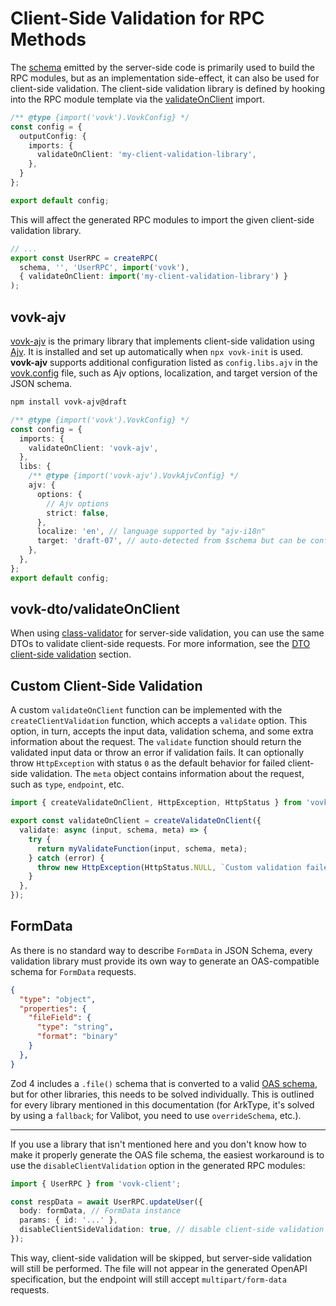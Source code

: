 
# Client-Side Validation for RPC Methods

The [schema](/schema) emitted by the server-side code is primarily used to build the RPC modules, but as an implementation side-effect, it can also be used for client-side validation. The client-side validation library is defined by hooking into the RPC module template via the [validateOnClient](/imports#validateonclient) import.

```ts filename="vovk.config.mjs"
/** @type {import('vovk').VovkConfig} */
const config = {
  outputConfig: {
    imports: {
      validateOnClient: 'my-client-validation-library',
    },
  }
};

export default config;
```

This will affect the generated RPC modules to import the given client-side validation library.

```ts filename="./node_modules/.vovk-client/index.mjs"
// ...
export const UserRPC = createRPC(
  schema, '', 'UserRPC', import('vovk'),
  { validateOnClient: import('my-client-validation-library') }
);
```

## vovk-ajv

[vovk-ajv](https://www.npmjs.com/package/vovk-ajv) is the primary library that implements client-side validation using [Ajv](https://www.npmjs.com/package/ajv). It is installed and set up automatically when `npx vovk-init` is used. **vovk-ajv** supports additional configuration listed as `config.libs.ajv` in the [vovk.config](/config) file, such as Ajv options, localization, and target version of the JSON schema.

```bash npm2yarn
npm install vovk-ajv@draft
```

```ts filename="vovk.config.mjs"
/** @type {import('vovk').VovkConfig} */
const config = {
  imports: {
    validateOnClient: 'vovk-ajv',
  },
  libs: {
    /** @type {import('vovk-ajv').VovkAjvConfig} */
    ajv: {
      options: {
        // Ajv options
        strict: false,
      },
      localize: 'en', // language supported by "ajv-i18n"
      target: 'draft-07', // auto-detected from $schema but can be configured
    },
  },
};
export default config;
```

## vovk-dto/validateOnClient

When using [class-validator](/validation/dto) for server-side validation, you can use the same DTOs to validate client-side requests. For more information, see the [DTO client-side validation](/validation/dto#validateonclient) section.

## Custom Client-Side Validation

A custom `validateOnClient` function can be implemented with the `createClientValidation` function, which accepts a `validate` option. This option, in turn, accepts the input data, validation schema, and some extra information about the request. The `validate` function should return the validated input data or throw an error if validation fails. It can optionally throw `HttpException` with status `0` as the default behavior for failed client-side validation. The `meta` object contains information about the request, such as `type`, `endpoint`, etc. 

```ts
import { createValidateOnClient, HttpException, HttpStatus } from 'vovk';

export const validateOnClient = createValidateOnClient({
  validate: async (input, schema, meta) => {
    try {
      return myValidateFunction(input, schema, meta);
    } catch (error) {
      throw new HttpException(HttpStatus.NULL, `Custom validation failed: ${error.message}`);
    }
  },
});
```

## FormData

As there is no standard way to describe `FormData` in JSON Schema, every validation library must provide its own way to generate an OAS-compatible schema for `FormData` requests.

```json {6}
{
  "type": "object",
  "properties": {
    "fileField": {
      "type": "string",
      "format": "binary"
    }
  },
}
```

Zod 4 includes a `.file()` schema that is converted to a valid [OAS schema](https://zod.dev/json-schema?id=file-schemas), but for other libraries, this needs to be solved individually. This is outlined for every library mentioned in this documentation (for ArkType, it's solved by using a `fallback`; for Valibot, you need to use `overrideSchema`, etc.).

---

If you use a library that isn't mentioned here and you don't know how to make it properly generate the OAS file schema, the easiest workaround is to use the `disableClientValidation` option in the generated RPC modules:

```ts
import { UserRPC } from 'vovk-client';

const respData = await UserRPC.updateUser({
  body: formData, // FormData instance
  params: { id: '...' },
  disableClientSideValidation: true, // disable client-side validation
});
```

This way, client-side validation will be skipped, but server-side validation will still be performed. The file will not appear in the generated OpenAPI specification, but the endpoint will still accept `multipart/form-data` requests.